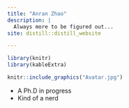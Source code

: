 ```yaml
---
title: "Anran Zhao"
description: |
  Always more to be figured out... 
site: distill::distill_website

---
```


```r
library(knitr)
library(kableExtra)
```



```r
knitr::include_graphics("Avatar.jpg")
```



- A Ph.D in progress
- Kind of a nerd

